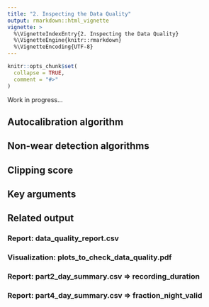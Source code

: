 ```yaml
---
title: "2. Inspecting the Data Quality"
output: rmarkdown::html_vignette
vignette: >
  %\VignetteIndexEntry{2. Inspecting the Data Quality}
  %\VignetteEngine{knitr::rmarkdown}
  %\VignetteEncoding{UTF-8}
---
```


```r
knitr::opts_chunk$set(
  collapse = TRUE,
  comment = "#>"
)
```

Work in progress...

## Autocalibration algorithm

## Non-wear detection algorithms

## Clipping score

## Key arguments

## Related output

### Report: data_quality_report.csv

### Visualization: plots_to_check_data_quality.pdf

### Report: part2_day_summary.csv => recording_duration

### Report: part4_day_summary.csv => fraction_night_valid

